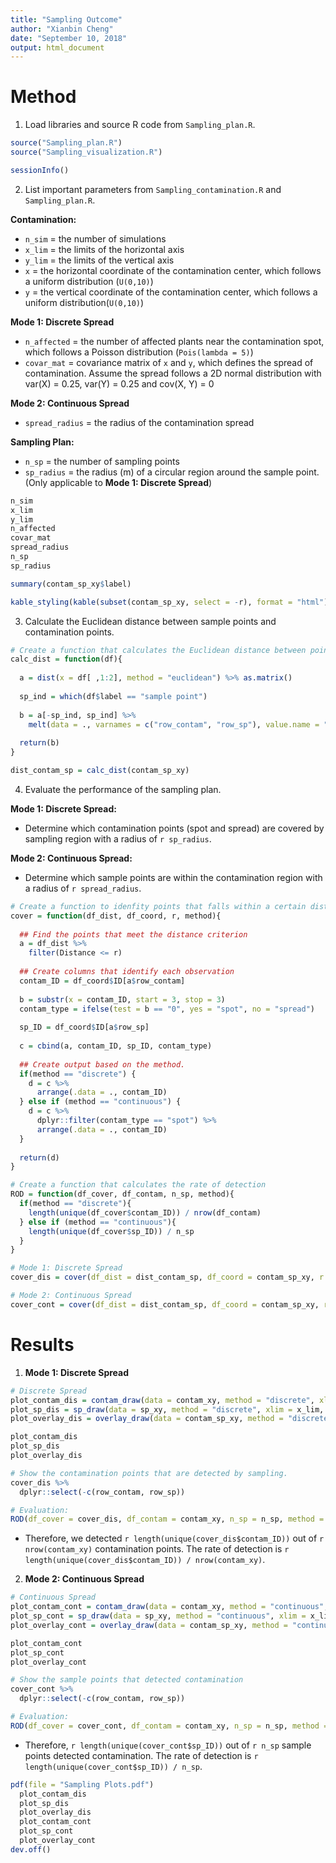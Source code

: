 ```yaml
---
title: "Sampling Outcome"
author: "Xianbin Cheng"
date: "September 10, 2018"
output: html_document
---
```


# Method  

1. Load libraries and source R code from `Sampling_plan.R`.

```r
source("Sampling_plan.R")
source("Sampling_visualization.R")
```

```r
sessionInfo()
```

2. List important parameters from `Sampling_contamination.R` and `Sampling_plan.R`.

**Contamination:**  

  * `n_sim` = the number of simulations  
  * `x_lim` = the limits of the horizontal axis  
  * `y_lim` = the limits of the vertical axis  
  * `x` = the horizontal coordinate of the contamination center, which follows a uniform distribution (`U(0,10)`)
  * `y` = the vertical coordinate of the contamination center, which follows a uniform distribution(`U(0,10)`)  

  **Mode 1: Discrete Spread** 

  * `n_affected` = the number of affected plants near the contamination spot, which follows a Poisson distribution (`Pois(lambda = 5)`)   
  * `covar_mat` = covariance matrix of `x` and `y`, which defines the spread of contamination. Assume the spread follows a 2D normal distribution with var(X) =     0.25, var(Y) = 0.25 and cov(X, Y) = 0  

  **Mode 2: Continuous Spread**

  * `spread_radius` = the radius of the contamination spread

**Sampling Plan:**  

  * `n_sp` = the number of sampling points
  * `sp_radius` = the radius (m) of a circular region around the sample point. (Only applicable to **Mode 1: Discrete Spread**)

```r
n_sim
x_lim
y_lim
n_affected
covar_mat
spread_radius
n_sp
sp_radius
```

```r
summary(contam_sp_xy$label)
```

```r
kable_styling(kable(subset(contam_sp_xy, select = -r), format = "html"), full_width = FALSE)
```

3. Calculate the Euclidean distance between sample points and contamination points. 

```r
# Create a function that calculates the Euclidean distance between points and only outputs the distances between sample points and contamination points.
calc_dist = function(df){
  
  a = dist(x = df[ ,1:2], method = "euclidean") %>% as.matrix()
  
  sp_ind = which(df$label == "sample point")
  
  b = a[-sp_ind, sp_ind] %>%
    melt(data = ., varnames = c("row_contam", "row_sp"), value.name = "Distance")
  
  return(b)
}
```

```r
dist_contam_sp = calc_dist(contam_sp_xy)
```

4. Evaluate the performance of the sampling plan.

**Mode 1: Discrete Spread:**  

* Determine which contamination points (spot and spread) are covered by sampling region with a radius of `r sp_radius`.

**Mode 2: Continuous Spread:**  

* Determine which sample points are within the contamination region with a radius of `r spread_radius`.

```r
# Create a function to idenfity points that falls within a certain distance from another point
cover = function(df_dist, df_coord, r, method){
  
  ## Find the points that meet the distance criterion
  a = df_dist %>%
    filter(Distance <= r)
  
  ## Create columns that identify each observation
  contam_ID = df_coord$ID[a$row_contam]
  
  b = substr(x = contam_ID, start = 3, stop = 3)
  contam_type = ifelse(test = b == "0", yes = "spot", no = "spread")
  
  sp_ID = df_coord$ID[a$row_sp]
  
  c = cbind(a, contam_ID, sp_ID, contam_type)
  
  ## Create output based on the method.
  if(method == "discrete") {
    d = c %>%
      arrange(.data = ., contam_ID)
  } else if (method == "continuous") {
    d = c %>%
      dplyr::filter(contam_type == "spot") %>%
      arrange(.data = ., contam_ID)
  }
  
  return(d)
}

# Create a function that calculates the rate of detection
ROD = function(df_cover, df_contam, n_sp, method){
  if(method == "discrete"){
    length(unique(df_cover$contam_ID)) / nrow(df_contam)
  } else if (method == "continuous"){
    length(unique(df_cover$sp_ID)) / n_sp
  }
}
```

```r
# Mode 1: Discrete Spread
cover_dis = cover(df_dist = dist_contam_sp, df_coord = contam_sp_xy, r = sp_radius, method = "discrete")

# Mode 2: Continuous Spread
cover_cont = cover(df_dist = dist_contam_sp, df_coord = contam_sp_xy, r = spread_radius, method = "continuous")
```


# Results  

1. **Mode 1: Discrete Spread**

```r
# Discrete Spread
plot_contam_dis = contam_draw(data = contam_xy, method = "discrete", xlim = x_lim, ylim = y_lim)
plot_sp_dis = sp_draw(data = sp_xy, method = "discrete", xlim = x_lim, ylim = y_lim)
plot_overlay_dis = overlay_draw(data = contam_sp_xy, method = "discrete", xlim = x_lim, ylim = y_lim)

plot_contam_dis
plot_sp_dis
plot_overlay_dis
```

```r
# Show the contamination points that are detected by sampling.
cover_dis %>%
  dplyr::select(-c(row_contam, row_sp))
```

```r
# Evaluation: 
ROD(df_cover = cover_dis, df_contam = contam_xy, n_sp = n_sp, method = "discrete")
```

* Therefore, we detected `r length(unique(cover_dis$contam_ID))` out of `r nrow(contam_xy)` contamination points. The rate of detection is `r length(unique(cover_dis$contam_ID)) / nrow(contam_xy)`.


2. **Mode 2: Continuous Spread**

```r
# Continuous Spread
plot_contam_cont = contam_draw(data = contam_xy, method = "continuous", xlim = x_lim, ylim = y_lim)
plot_sp_cont = sp_draw(data = sp_xy, method = "continuous", xlim = x_lim, ylim = y_lim)
plot_overlay_cont = overlay_draw(data = contam_sp_xy, method = "continuous", xlim = x_lim, ylim = y_lim)

plot_contam_cont
plot_sp_cont
plot_overlay_cont
```

```r
# Show the sample points that detected contamination
cover_cont %>%
  dplyr::select(-c(row_contam, row_sp)) 
```

```r
# Evaluation: 
ROD(df_cover = cover_cont, df_contam = contam_xy, n_sp = n_sp, method = "continuous")
```

* Therefore, `r length(unique(cover_cont$sp_ID))` out of `r n_sp` sample points detected contamination. The rate of detection is `r length(unique(cover_cont$sp_ID)) / n_sp`.

```r
pdf(file = "Sampling Plots.pdf")
  plot_contam_dis
  plot_sp_dis
  plot_overlay_dis
  plot_contam_cont
  plot_sp_cont
  plot_overlay_cont
dev.off()
```

